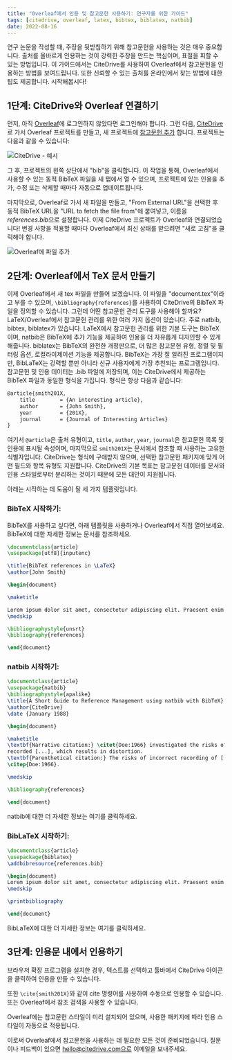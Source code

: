 ```yaml
---
title: "Overleaf에서 인용 및 참고문헌 사용하기: 연구자를 위한 가이드"
tags: [citedrive, overleaf, latex, bibtex, biblatex, natbib]
date: 2022-08-16
---
```


연구 논문을 작성할 때, 주장을 뒷받침하기 위해 참고문헌을 사용하는 것은 매우 중요합니다. 출처를 올바르게 인용하는 것이 강력한 주장을 만드는 핵심이며, 표절을 피할 수 있는 방법입니다. 이 가이드에서는 CiteDrive를 사용하여 Overleaf에서 참고문헌을 인용하는 방법을 보여드립니다. 또한 신뢰할 수 있는 출처를 온라인에서 찾는 방법에 대한 팁도 제공합니다. 시작해봅시다!


<CiteDrive />

## 1단계: CiteDrive와 Overleaf 연결하기

먼저, 아직 [Overleaf](https://www.overleaf.com/)에 로그인하지 않았다면 로그인해야 합니다. 그런 다음, [CiteDrive](https://www.citedrive.com/)로 가서 Overleaf 프로젝트를 만들고, 새 프로젝트에 [참고문헌 추가](https://citedrive.medium.com/adding-bibliographic-references-to-overleaf-with-citedrive-325f131e3ca2) 합니다. 프로젝트는 다음과 같을 수 있습니다:

![CiteDrive - 예시](@assets/images/tutorial/citedrive_project_example.png)

그 후, 프로젝트의 왼쪽 상단에서 "bib"을 클릭합니다. 이 작업을 통해, Overleaf에서 사용할 수 있는 동적 BibTeX 파일을 새 탭에서 열 수 있으며, 프로젝트에 있는 인용을 추가, 수정 또는 삭제할 때마다 자동으로 업데이트됩니다.

마지막으로, Overleaf로 가서 새 파일을 만들고, "From External URL"을 선택한 후 동적 BibTeX URL을 "URL to fetch the file from"에 붙여넣고, 이름을 *references.bib*으로 설정합니다. 이제 CiteDrive 프로젝트가 Overleaf와 연결되었습니다! 변경 사항을 적용할 때마다 Overleaf에서 최신 상태를 받으려면 "새로 고침"을 클릭해야 합니다.

![Overleaf에 파일 추가](@assets/images/tutorial/export_bib_to_overleaf.png)

## 2단계: Overleaf에서 TeX 문서 만들기

이제 Overleaf에서 새 tex 파일을 만들어 보겠습니다. 이 파일을 "document.tex"이라고 부를 수 있으며, `\bibliography{references}`를 사용하여 CiteDrive의 BibTeX 파일을 정의할 수 있습니다. 그런데 어떤 참고문헌 관리 도구를 사용해야 할까요? LaTeX/Overleaf에서 참고문헌 관리를 위한 여러 가지 옵션이 있습니다. 주로 natbib, bibtex, biblatex가 있습니다. LaTeX에서 참고문헌 관리를 위한 기본 도구는 BibTeX이며, natbib은 BibTeX에 추가 기능을 제공하여 인용을 더 자유롭게 디자인할 수 있게 해줍니다. biblatex는 BibTeX의 완전한 개정판으로, 더 많은 참고문헌 유형, 정렬 및 필터링 옵션, 로컬라이제이션 기능을 제공합니다. BibTeX는 가장 잘 알려진 프로그램이지만, BibLaTeX는 강력할 뿐만 아니라 신규 사용자에게 가장 추천되는 프로그램입니다. 참고문헌 및 인용 데이터는 .bib 파일에 저장되며, 이는 CiteDrive에서 제공하는 BibTeX 파일과 동일한 형식을 가집니다. 형식은 항상 다음과 같습니다:

```latex
@article{smith201X,
    title        = {An interesting article},
    author       = {John Smith},
    year         = {201X},
    journal      = {Journal of Interesting Articles}
}
```

여기서 `@article`은 출처 유형이고, `title`, `author`, `year`, `journal`은 참고문헌 목록 및 인용에 표시될 속성이며, 마지막으로 `smith201X`는 문서에서 참조할 때 사용하는 고유한 식별자입니다. CiteDrive는 형식에 구애받지 않으며, 선택한 참고문헌 패키지에 맞게 어떤 필드와 항목 유형도 지원합니다. CiteDrive의 기본 목표는 참고문헌 데이터를 문서와 인용 스타일로부터 분리하는 것이기 때문에 모든 대안이 지원됩니다.

아래는 시작하는 데 도움이 될 세 가지 템플릿입니다.

### BibTeX 시작하기:

BibTeX를 사용하고 싶다면, 아래 템플릿을 사용하거나 Overleaf에서 직접 열어보세요. BibTeX에 대한 자세한 정보는 문서를 참조하세요.

```latex title="document.tex"
\documentclass{article}
\usepackage[utf8]{inputenc}

\title{BibTeX references in \LaTeX}
\author{John Smith}

\begin{document}

\maketitle

Lorem ipsum dolor sit amet, consectetur adipiscing elit. Praesent enim urna, dapibus et bibendum vel, consectetur et turpis. Cras a molestie nulla. \cite{Hemingway1952}
\medskip

\bibliographystyle{unsrt}
\bibliography{references}

\end{document}
```

### natbib 시작하기:

```latex
\documentclass{article}
\usepackage{natbib}
\bibliographystyle{apalike}
\title{A Short Guide to Reference Management using natbib with BibTeX}
\author{CiteDrive}
\date {January 1988}

\begin{document}

\maketitle
\textbf{Narrative citation:} \citet{Doe:1966} investigated the risks of incorrectly \\
recorded [...], which results in distortion.
\textbf{Parenthetical citation:} The risks of incorrect recording of [...] could lead to distortion
\citep{Doe:1966}.

\medskip

\bibliography{references}

\end{document}
```

natbib에 대한 더 자세한 정보는 여기를 클릭하세요.

### BibLaTeX 시작하기:

```latex
\documentclass{article}
\usepackage{biblatex}
\addbibresource{references.bib}

\begin{document}
Lorem ipsum dolor sit amet, consectetur adipiscing elit. Praesent enim urna, dapibus et bibendum vel, consectetur et turpis. Cras a molestie nulla. \cite{Hemingway1952}
\medskip

\printbibliography

\end{document}
```

BibLaTeX에 대한 더 자세한 정보는 여기를 클릭하세요.

## 3단계: 인용문 내에서 인용하기

브라우저 확장 프로그램을 설치한 경우, 텍스트를 선택하고 툴바에서 CiteDrive 아이콘을 클릭하여 인용을 만들 수 있습니다.

또한 `\cite{smith201X}`와 같이 cite 명령어를 사용하여 수동으로 인용할 수 있습니다. 또는 Overleaf에서 참조 검색을 사용할 수 있습니다.

Overleaf에는 참고문헌 스타일이 미리 설치되어 있으며, 사용한 패키지에 따라 인용 스타일이 자동으로 적용됩니다.

이로써 Overleaf에서 참고문헌을 사용하는 데 필요한 모든 것이 준비되었습니다. 질문이나 피드백이 있으면 hello@citedrive.com으로 이메일을 보내주세요.

